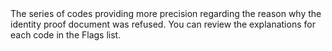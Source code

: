   
<ParamField body="Flags" type="array">     
The series of codes providing more precision regarding the reason why the identity proof document was refused. You can review the explanations for each code in the Flags list.  
</ParamField>